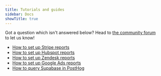 ```yaml
---
title: Tutorials and guides
sidebar: Docs
showTitle: true
---
```


Got a question which isn't answered below? Head to [the community forum](/questions) to let us know!

- [How to set up Stripe reports](/tutorials/stripe-reports)
- [How to set up Hubspot reports](/tutorials/hubspot-reports)
- [How to set up Zendesk reports](/tutorials/zendesk-reports)
- [How to set up Google Ads reports](/tutorials/google-ads-reports)
- [How to query Supabase in PostHog](/tutorials/supabase-query)